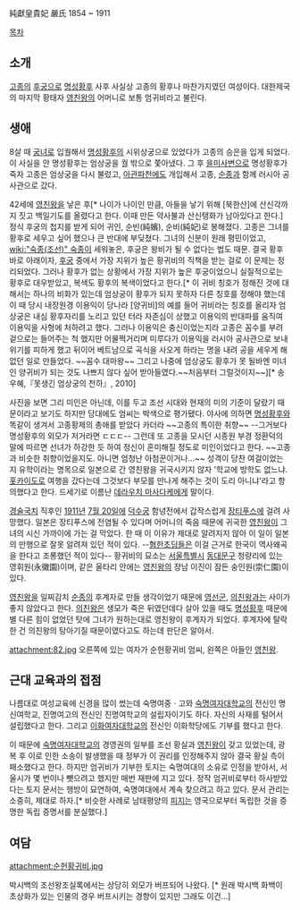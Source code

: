 純獻皇貴妃 嚴氏
1854 ~ 1911

[[목차]]
== 소개 ==
[[고종(조선)|고종]]의 [[후궁]]으로 [[명성황후]] 사후 사실상 고종의 황후나 마찬가지였던 여성이다. 대한제국의 마지막 황태자 [[영친왕]]의 어머니로 보통 엄귀비라고 불린다.

== 생애 ==
8살 때 [[궁녀]]로 입궐해서 [[명성황후]]의 시위상궁으로 있었다가 고종의 승은을 입게 되었다. 이 사실을 안 명성황후는 엄상궁을 궐 밖으로 쫓아냈다. 그 후 [[을미사변]]으로 명성황후가 죽자 고종은 엄상궁을 다시 불렀고, [[아관파천]]에도 개입해서 고종, [[순종]]과 함께 러시아 공사관으로 갔다.

42세에 [[영친왕]]을 낳은 후[* 나이가 나이인 만큼, 아들을 낳기 위해 [북한산]에 산신각까지 짓고 백일기도를 올렸다고 한다. 이때 만든 약사불과 산신탱화가 남아있다고 한다.] 정식 후궁의 첩지를 받게 되어 귀인, 순빈(純嬪), 순비(純妃)로 봉해졌다. 고종은 그녀를 황후로 세우고 싶어 했으나 큰 반대에 부딪쳤다. 그녀의 신분이 원래 평민이었고, [[wiki:"숙종(조선)" 숙종]]이 세워놓은, 후궁은 왕비가 될 수 없다는 법도 때문. 결국 황후 바로 아래이자, [[후궁]] 중에서 가장 지위가 높은 황귀비의 직책을 받는 걸로 이 문제는 정리되었다. 그러나 황후가 없는 상황에서 가장 지위가 높은 후궁이었으니 실질적으로는 황후로 대우받았고, 복색도 황후의 복색이었다고 한다.[* 이 귀비 칭호가 정해진 것에 대해서는 하나의 비화가 있는데 엄상궁이 황후가 되지 못하자 다른 칭호를 정해야 했는데 이 때 당시 내장원경 이용익이 당나라 [양귀비]의 예를 들어 귀비라는 칭호를 올리자 엄상궁은 내심 황후자리를 노리고 있던 터라 자존심이 상했고 이용익의 반대파를 움직여 이용익을 사형에 처하려고 했다. 그러나 이용익은 충신이었는지라  고종은 꼼수를 부려 겉으로는 들어주는 척 했지만 어물쩍거리며 미루다가 이용익을 러시아 공사관으로 보내 위기를 피하게 했고 뒤이어 베트남으로 곡식을 사오게 하라는 명을 내려 공을 세우게 해 없던 일로 만들었다. ~~꼼수 대마왕~~ 그리고 나중에 엄상궁도 황후가 못 될바엔 미녀인 양귀비가 되는 것도 나쁘지 않다 싶어 받아들였다.~~처음부터 그럴것이지~~][* 송우혜,『못생긴 엄상궁의 천하』, 2010]

사진을 보면 그리 미인은 아닌데, 이를 두고 조선 시대와 현재의 미의 기준이 달랐기 때문이라고 보기도 하지만 당대에도 엄씨는   박색으로 평가됐다. 야사에 의하면 [[명성황후]]와 똑같이 생겨서 고종황제의 총애를 받았다 카더라 ~~고종의 특이한 취향~~ --그거보다 명성황후의 외모가 저거라면 ㄷㄷㄷ-- 그런데 또 고종을 모시던 시종원 부경 정환덕의 말에 따르면 선녀가 하강한 듯 하여 정신이 혼미해질 정도로 미인이었다고 한다. ~~고종과 비슷한 취향이었을지도. 아니면 엄청난 아첨꾼이거나...~~ 성격이 당찬 여걸이었는지 유학이라는 명목으로 일본으로 간 영친왕을 귀국시키지 않자 '학교에 방학도 없느냐. [[홋카이도]]로 여행을 갔다는데 그것보다 부모를 만나게 해주는 것이 도리 아니냐'라고 항의했다고 한다. 드세기로 이름난 [[데라우치 마사다케]]에게 말이다.

[[경술국치]] 직후인 [[1911년]] [[7월 20일]]에 [[덕수궁]] 함녕전에서 갑작스럽게 [[장티푸스]]에 걸려 사망했다. 일본은 장티푸스에 전염될 수 있다며 어머니의 죽음 때문에 귀국한 [[영친왕]]이 그녀의 시신 가까이에 가는 걸 막았다. 한 때 이 이유가 제대로 알려지지 않아 이 일이 일본의 만행으로 잘못 알려져 있던 적이 있다. --[[혐한초딩]]들은 이걸 근거로 한국이 역사왜곡을 한다고 조롱했던 적이 있다-- 황귀비의 묘소는 [[서울특별시]] [[동대문구]] 청량리에 있는 영휘원(永徽園)이며, 같은 울타리 안에는 [[영친왕]]의 장남 이진이 잠든 숭인원(崇仁園)이 있다.

[[영친왕]]을 일찌감치 [[순종]]의 후계자로 만들 생각이었기 때문에 [[영선군]], [[의친왕]]과는 사이가 좋지 않았다고 한다. [[의친왕]]은 생모가 죽은 뒤였던데다 살아 있을 때도 [[명성황후]] 때문에 별 다른 힘이 없었던 탓에 그녀가 원하는대로 영친왕이 후계자가 되었다. 후계자에 탈락한 건 의친왕의 탕아기질 때문이였다고도 하는데 판단은 알아서.

attachment:82.jpg
오른쪽에 있는 여자가 순헌황귀비 엄씨, 왼쪽은 아들인 [[영친왕]].

== 근대 교육과의 접점 ==
나름대로 여성교육에 신경을 많이 썼는데 숙명여중ㆍ고와 [[숙명여자대학교]]의 전신인 명신여학교, 진명여고의 전신인 진명여학교의 설립자이기도 하다. 자신의 사재를 털어서 설립했다고 한다. 그리고 [[이화여자대학교]]의 전신인 이화학당에도 기부를 했다고 한다.

이 때문에 [[숙명여자대학교]]의 경영권의 일부를 조선 황실과 [[영친왕]]이 갖고 있었는데, 광복 후 이로 인한 소송이 발생했을 때 정부가 이 권리를 인정해주지 않아 결국 황실 측이 패소했다고 한다. 하지만 엄귀비가 기부한 토지는 숙명여대의 소유로 인정을 받아서, 서울시가 몇 번이나 뺏으려고 했지만 매번 재판에 지고 있다. 정작 엄귀비로부터 하사받았다는 토지 문서는 행방이 묘연하여, 숙명여대에서 계속 찾으려고 하고 있다. 문서 관리는 소중히, 제대로 하자.[* 비슷한 사례로 남태평양의 [[피지]]는 영국으로부터 독립한 것을 증명한 독립 증명서를 분실했다.]
== 여담 == 
attachment:순헌황귀비.jpg

박시백의 조선왕조실록에서는 상당히 외모가 버프되어 나왔다. [* 원래 박시백 화백이 초상화가 있는 인물의 경우 버프시키는 경향이 있지만 그래도 이건...]

